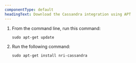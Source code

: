 ```yaml
---
componentType: default
headingText: Download the Cassandra integration using APT
---
```


1. From the command line, run this command:

    ```shell
    sudo apt-get update
    ```

2. Run the following command:

    ```shell
    sudo apt-get install nri-cassandra
    ```